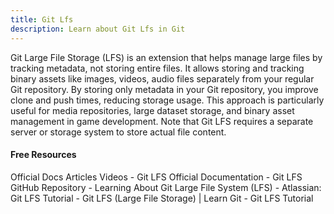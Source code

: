 ```yaml
---
title: Git Lfs
description: Learn about Git Lfs in Git
---
```

Git Large File Storage (LFS) is an extension that helps manage large files by tracking metadata, not storing entire files. It allows storing and tracking binary assets like images, videos, audio files separately from your regular Git repository. By storing only metadata in your Git repository, you improve clone and push times, reducing storage usage. This approach is particularly useful for media repositories, large dataset storage, and binary asset management in game development. Note that Git LFS requires a separate server or storage system to store actual file content.


#### Free Resources

<Tabs defaultValue="official">
<TabsList>
<TabsTrigger value="official">Official Docs</TabsTrigger>
<TabsTrigger value="article">Articles</TabsTrigger>
<TabsTrigger value="video">Videos</TabsTrigger>
</TabsList>

<TabsContent value="official">
<Note type="note" title="official">
- <Link href="https://git-lfs.com">Git LFS Official Documentation</Link>
- <Link href="https://github.com/git-lfs/git-lfs">Git LFS GitHub Repository</Link>
</Note>
</TabsContent>
<TabsContent value="article">
<Note type="note" title="article">
- <Link href="https://medium.com/swlh/learning-about-git-large-file-system-lfs-72e0c86cfbaf">Learning About Git Large File System (LFS)</Link>
- <Link href="https://www.atlassian.com/git/tutorials/git-lfs">Atlassian: Git LFS Tutorial</Link>
</Note>
</TabsContent>
<TabsContent value="video">
<Note type="note" title="video">
- <Link href="https://www.youtube.com/watch?v=jXsvFfksvd0">Git LFS (Large File Storage) | Learn Git</Link>
- <Link href="https://www.youtube.com/watch?v=uLR1RNqJ1Mw">Git LFS Tutorial</Link>
</Note>
</TabsContent>
</Tabs>